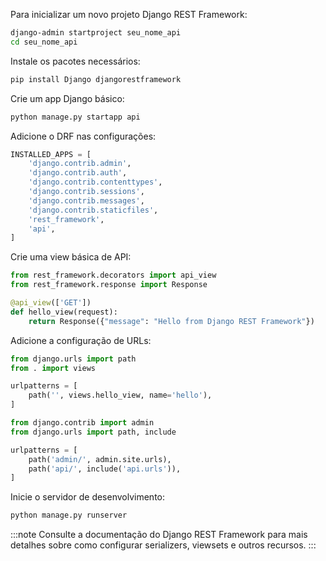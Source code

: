 Para inicializar um novo projeto Django REST Framework:

```bash
django-admin startproject seu_nome_api
cd seu_nome_api
```

Instale os pacotes necessários:

```bash
pip install Django djangorestframework
```

Crie um app Django básico:

```bash
python manage.py startapp api
```

Adicione o DRF nas configurações:

```py title="seu_nome_api/settings.py"
INSTALLED_APPS = [
    'django.contrib.admin',
    'django.contrib.auth',
    'django.contrib.contenttypes',
    'django.contrib.sessions',
    'django.contrib.messages',
    'django.contrib.staticfiles',
    'rest_framework',
    'api',
]
```

Crie uma view básica de API:

```py title="api/views.py"
from rest_framework.decorators import api_view
from rest_framework.response import Response

@api_view(['GET'])
def hello_view(request):
    return Response({"message": "Hello from Django REST Framework"})
```

Adicione a configuração de URLs:

```py title="api/urls.py"
from django.urls import path
from . import views

urlpatterns = [
    path('', views.hello_view, name='hello'),
]
```

```py title="seu_nome_api/urls.py"
from django.contrib import admin
from django.urls import path, include

urlpatterns = [
    path('admin/', admin.site.urls),
    path('api/', include('api.urls')),
]
```

Inicie o servidor de desenvolvimento:

```bash
python manage.py runserver
```

:::note
Consulte a documentação do Django REST Framework para mais detalhes sobre como configurar serializers, viewsets e outros recursos.
:::
